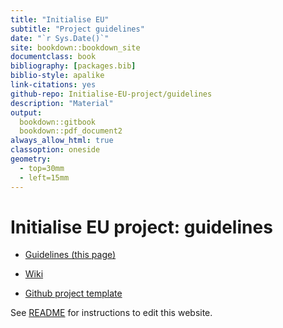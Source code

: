 ```yaml
--- 
title: "Initialise EU"
subtitle: "Project guidelines"
date: "`r Sys.Date()`"
site: bookdown::bookdown_site
documentclass: book
bibliography: [packages.bib]
biblio-style: apalike
link-citations: yes
github-repo: Initialise-EU-project/guidelines
description: "Material"
output:
  bookdown::gitbook
  bookdown::pdf_document2
always_allow_html: true
classoption: oneside
geometry:
  - top=30mm
  - left=15mm
---
```




# Initialise EU project: guidelines {-}


<!--![](img/logo.jpeg)-->


- [Guidelines (this page)](https://initialise-eu-project.github.io/guidelines/)

- [Wiki](https://github.com/INITIALISE-EU-project/guidelines/wiki)

- [Github project template](https://github.com/INITIALISE-EU-project/template)


See [README](https://github.com/INITIALISE-EU-project/guidelines/blob/main/README.md) for instructions to edit this website.
















